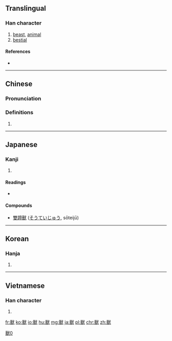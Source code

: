 {{also|獣|兽}}
==Translingual==
{{ja-forms|[[獣]]|[[兽]]|獸}}

===Han character===
{{Han char|rn=94|rad=犬|as=15|sn=19|four=6363<sub>4</sub>|canj=口口戈大 (RRIK), X口口戈大 (XRRIK)|ids=⿰[[嘼]][[犬]]}}

# [[beast]], [[animal]]
# [[bestial]]

====References====
* {{Han ref|kx=0721.030|dkj=20775|dj=1132.190|hdz=21375.050|uh=7378|ud=29560|bh=C37E|bd=50046}}

----

==Chinese==
{{zh-hanzi-box|[[兽]]|獸}}

===Pronunciation===
{{zh-pron
|m=shòu
|c=sau3
|mc=y
|oc=y
|ma=
|cat=n,a
}}

===Definitions===
# {{rfdef|lang=zh}}

----

==Japanese==

===Kanji===
{{ja-kanji|grade=|rs=犬15|style=ky|shin=獣}}

# {{defn|lang=ja|sort=犬15}}

====Readings====
* {{ja-readings|on=[[じゅう]] (jū)|kun=[[けもの]] (kemono)}}

====Compounds====
* [[雙蹄獸]] ([[そうていじゅう]], sōteijū)

----

==Korean==

===Hanja===
{{ko-hanja|hangeul=수|eumhun=|rv=su|mr=su|y=swu}}

# {{defn|lang=ko|sort=犬15}}

----

==Vietnamese==

===Han character===
{{vi-hantu|[[thú]]|rs=犬15}}

# {{defn|lang=vi|sort=犬15}}

[[Category:CJKV characters simplified differently in Japan and China|獸0]]

[[fr:獸]]
[[ko:獸]]
[[io:獸]]
[[hu:獸]]
[[mg:獸]]
[[ja:獸]]
[[pl:獸]]
[[chr:獸]]
[[zh:獸]]
